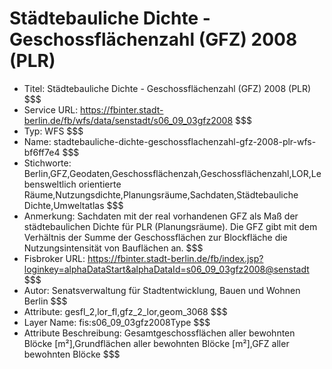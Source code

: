 # Städtebauliche Dichte - Geschossflächenzahl (GFZ) 2008 (PLR)
- Titel: Städtebauliche Dichte - Geschossflächenzahl (GFZ) 2008 (PLR) $$$
- Service URL: https://fbinter.stadt-berlin.de/fb/wfs/data/senstadt/s06_09_03gfz2008 $$$
- Typ: WFS $$$
- Name: stadtebauliche-dichte-geschossflachenzahl-gfz-2008-plr-wfs-bf6ff7e4 $$$
- Stichworte: Berlin,GFZ,Geodaten,Geschossflächenzah,Geschossflächenzahl,LOR,Lebensweltlich orientierte Räume,Nutzungsdichte,Planungsräume,Sachdaten,Städtebauliche Dichte,Umweltatlas $$$
- Anmerkung: Sachdaten mit der real vorhandenen GFZ als Maß der städtebaulichen Dichte für PLR (Planungsräume). Die GFZ gibt mit dem Verhältnis der Summe der Geschossflächen zur Blockfläche die Nutzungsintensität von Bauflächen an. $$$
- Fisbroker URL: https://fbinter.stadt-berlin.de/fb/index.jsp?loginkey=alphaDataStart&alphaDataId=s06_09_03gfz2008@senstadt $$$
- Autor: Senatsverwaltung für Stadtentwicklung, Bauen und Wohnen Berlin $$$
- Attribute: gesfl_2,lor_fl,gfz_2_lor,geom_3068 $$$
- Layer Name: fis:s06_09_03gfz2008Type $$$
- Attribute Beschreibung: Gesamtgeschossflächen aller bewohnten Blöcke [m²],Grundflächen aller bewohnten Blöcke [m²],GFZ aller bewohnten Blöcke $$$
